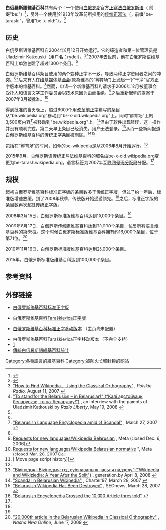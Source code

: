 {{Infobox website
| name = {{Wiki favicon}}白俄羅斯語維基百科
| screenshot = 
| logo = [[File:Wikipedia-logo-v2-be.svg|File:Wikipedia-logo-v2-be.svg]]
| caption = 
| url = [http://be.wikipedia.org/ be.wikipedia.org]
| commercial = 否
| location = 
| type = [[网络百科全书|网络百科全书]]
| language = [[白俄罗斯语|白俄罗斯语]] <br> <small>（标准<ref>Тэорыя і практыка беларускай тэрміналогіі / Арашонкава Г. У., Булыка А. М., Люшцік У. В., Падлужны А. І.; Навук. рэд. А. І. Падлужны. — Мн.: Беларуская навука, 1999. — 175 с. ISBN 985-08-0317-7.</ref><ref name="Cychun">Cychun H. Weißrussisch // Lexikon der Sprachen des europäischen Ostens / hrsg. von Miloš Okuka. Unter Mitw. von Gerald Krenn, 2002. — 1031 S. — ISBN 3-85129-510-2.</ref>{{link-be|Narkomovka|Narkomovka}}正字）</small>
| registration = 可选
| owner = [[维基媒体基金会|维基媒体基金会]]
| author = 
}}
{{Infobox website
| name = {{Wiki favicon}}白俄羅斯語維基百科（Taraškievica）
| screenshot = 
| logo = [[File:Wikipedia-logo-v2-be-tarask.svg|File:Wikipedia-logo-v2-be-tarask.svg]]
| caption = 
| url = [http://be-tarask.wikipedia.org/ be-tarask.wikipedia.org]
| commercial = 否
| location = 
| type = [[网络百科全书|网络百科全书]]
| language = [[白俄罗斯语|白俄罗斯语]] <br> <small>(传统<ref name="Cychun"/><ref name="sud">Решение Высшего Хозяйственного Суда Республики Беларусь от 22.12.98 г № 2—1/98 по иску редакции газеты «Наша Нива» (г. Минск) к ответчику — Государственному комитету Республики Беларусь по печати — о признании недействительным предупреждения от 29 мая 1998 г. № 26 {{cite web |url=http://www.medialaw.ru/publications/zip/national/by/10/minsk10_9.html |title=存档副本 |accessdate=2012-09-21  |deadurl=yes |archiveurl=https://web.archive.org/web/20120128071902/http://www.medialaw.ru/publications/zip/national/by/10/minsk10_9.html |archivedate=2012-01-28 }}</ref><ref>А. Ю. Мусорин (кандидат филологических наук). [http://www.philology.ru/linguistics3/musorin-08.htm Вариативность названий стран в современном белорусском языке] {{Wayback|url=http://www.philology.ru/linguistics3/musorin-08.htm |date=20170722160555 }} // Иностранные языки в научном и учебно-методическом аспектах. — Вып. 7. — Новосибирск, 2008. — С. 31—35</ref><ref name="barsceuskaja">Ніна Баршчэўская (доктар філялягічных навук). Беларуская эміграцыя — абаронца роднае мовы. — Варшава: Катэдра Беларускай Філялёгіі Факультэт Прыкладной Лінгвістыкі і Ўсходнеславянскіх Філялёгіяў Варшаўскі Ўніверсітэт, 2004.</ref><ref>Пётра Садоўскі (кандыдат філалагічных навук). Інавацыі 90-х гадоў у мове беларускіх недзяржаўных выданняў // Беларуская мова: шляхі развіцця, кантакты, перспектывы. Матэрыялы ІІІ Міжнароднага кангрэса беларусістаў «Беларуская культура ў дыялогу цывілізацый». Мн.: Беларускі Кнігазбор, 2001. ISBN 985-6638-33-X. С. 224</ref><ref name="pravapis">Юрась Бушлякоў, Вінцук Вячорка, Зьміцер Санько, Зьміцер Саўка. Беларускі клясычны правапіс. Збор правілаў. Сучасная нармалізацыя. Вільня—Менск, 2005. — 160 с.</ref>{{link-be|Taraškievica|Taraškievica}}正字）</small>
| registration = 可选
| owner = [[维基媒体基金会|维基媒体基金会]]
| author = 
}}

'''白俄羅斯語維基百科'''共有两个：一个使用[[白俄罗斯|白俄罗斯]]官方[[正寫法|正寫法]][[白俄罗斯语|白俄罗斯语]]（''{{link-be|Narkomovka|Narkomovka}}''  前缀"be:"）<ref>{{cite web |author= |url=http://be.wikipedia.org/wiki/ |title=The Official Belarusian Wikipedia (be:) |language=be |publisher=Be.wikipedia.org |date= |accessdate=2012-06-25 |archive-date=2008-05-17 |archive-url=https://web.archive.org/web/20080517121258/http://be.wikipedia.org/wiki/ |dead-url=no }}</ref>，另外一个使用於1933年改革前所採用的[[白俄羅斯語傳統正寫法|传统正寫法]]（''{{link-be|Taraškievica|Тарашкевіца}}''，前缀"be-tarask:"，曾用"be-x-old:"）。<ref name="tarask">{{cite web |author= |url=http://be-tarask.wikipedia.org/wiki/ |title=The Classical Belarusian Wikipedia (be-tarask:) |language=be |publisher=Be-tarask.wikipedia.org |date= |accessdate=2012-06-25 |archive-date=2015-09-19 |archive-url=https://wayback.archive-it.org/all/20150919073819/https://be-tarask.wikipedia.org/wiki/%D0%93%D0%B0%D0%BB%D0%BE%D1%9E%D0%BD%D0%B0%D1%8F_%D1%81%D1%82%D0%B0%D1%80%D0%BE%D0%BD%D0%BA%D0%B0 |dead-url=no }}</ref>

== 历史 ==
白俄罗斯语维基百科自2004年8月12日开始运行。它的缔造者和第一位管理员是Uladzimir Katkouski（用户名：rydel）。<ref>[http://www.polskieradio.pl/zagranica/by/news/artykul56839.html "How to Find Wikipedia... Using the Classical Orthography"] {{Wayback|url=http://www.polskieradio.pl/zagranica/by/news/artykul56839.html |date=20150924145842 }}, ''Polskie Radio,'' August 11, 2007 {{Be icon}}</ref><ref name=parent>[http://www.zasvobodu.net/news/L-Katko-sk-Kal-adstoivac-belaruskae-to-pa-bel/ "To stand for the Belarusian – in Belarusian!" (“Калі адстойваць беларускае, то па-беларуску!”)] {{webarchive|url=https://web.archive.org/web/20110724140528/http://www.zasvobodu.net/news/L-Katko-sk-Kal-adstoivac-belaruskae-to-pa-bel/ |date=2011-07-24 }}, an interview with the parents of Uladzimir Katkouski by ''Radio Liberty'', May 19, 2008 {{Be icon}}</ref>2007年去世前，他在白俄罗斯语维基百科上单独创建了超过1300个条目。<ref name=parent/>

白俄罗斯维基百科条目使用的两个变种正字不一致，导致两种正字使用者之间的冲突。<ref name=nn/><ref name=tut>[http://news.tut.by/it/85173.html "Belarusian Language Encyclopedia amid of Scandal"] {{Wayback|url=http://news.tut.by/it/85173.html |date=20201126052402 }}, March 27, 2007 {{ru icon}}</ref>后来有人在[[维基媒体基金会|维基媒体基金会]](原為维基的“孵育场”)上发起一个“干净”官方正字版本的维基百科。<ref name=tut/>然而，申请一个新维基百科的请求于2006年12月被董事会受托人和语言文字工作委员会以技术原因为由而拒绝。<ref>[http://meta.wikimedia.org/w/index.php?title=Requests_for_new_languages/Wikipedia_Belarusian&oldid=1181058 Requests for new languages/Wikipedia Belarusian] {{Wayback|url=http://meta.wikimedia.org/w/index.php?title=Requests_for_new_languages%2FWikipedia_Belarusian&oldid=1181058 |date=20181201140620 }}, Meta (closed Dec. 6, 2006)</ref>之后重新起草的提案于2007年3月被批准。<ref>[http://meta.wikimedia.org/w/index.php?title=Requests_for_new_languages/Wikipedia_Belarusian_normative&oldid=1390188 Requests for new languages/Wikipedia Belarusian normative] {{Wayback|url=http://meta.wikimedia.org/w/index.php?title=Requests_for_new_languages%2FWikipedia_Belarusian_normative&oldid=1390188 |date=20181130111436 }}", Meta (closed Mar. 26, 2007)]</ref>

得到批准的当天晚上，超过6000个用[[白俄罗斯语传统正写法|改革前正字]]编写的条目从"be.wikipedia.org"移动到"be-x-old.wikipedia.org"上。同时“孵育场”上的3,500页内容<ref>[{{cite web |url=https://be.wikipedia.org/wiki/%D0%90%D0%B4%D0%BC%D1%8B%D1%81%D0%BB%D0%BE%D0%B2%D0%B0%D0%B5:Contributions/Move_page_script |title=存档副本 |accessdate=2017-05-29 |deadurl=yes |archiveurl=https://web.archive.org/web/20131215171238/http://be.wikipedia.org/wiki/%D0%90%D0%B4%D0%BC%D1%8B%D1%81%D0%BB%D0%BE%D0%B2%D0%B0%D0%B5:Contributions/Move_page_script |archivedate=2013-12-15 }} Move page script history]]</ref>被移动到"be.wikipedia.org"上。<ref name=tut/>但由于软件出现错误，这一操作并没有顺利完成，第二天早上条目已经消失，用户无法登录。<ref>[http://generation.by/news2283.html "Вікіпэдыя і Вікіпедыя: год суіснаваньня пасьля падзелу" ("Wikipedia and Wikipiedia: A Year After the Split")] {{Wayback|url=http://generation.by/news2283.html |date=20210116045132 }}, generation.by April 8, 2008 {{Be icon}}</ref>从而一些新闻报道白俄罗斯维基百科的传统正字条目被删除。<ref>[http://charter97.org/bel/news/2007/03/28/skandal "Scandal in Belarusian Wikipedia"] {{webarchive|url=https://web.archive.org/web/20090603053106/http://www.charter97.org/bel/news/2007/03/28/skandal |date=2009-06-03 }}, Charter'97, March 28, 2007 {{ru icon}}</ref><ref>[http://www.seonews.ru/events/detail/42409.php "Belarusian Wikipedia Has Been Destroyed"] {{webarchive|url=https://web.archive.org/web/20101119102943/http://www.seonews.ru/events/detail/42409.php |date=2010-11-19 }}, SEOnews, March 28, 2007 {{ru icon}}</ref>

包括在“孵育场”的时间，如今的be-wikipedia是从2006年8月开始运行。<ref name=K>[http://it.tut.by/news/96923.html "Belarusian Encyclopedia Crossed the 10,000 Article threshold"] {{webarchive|url=https://web.archive.org/web/20100528031413/http://it.tut.by/news/96923.html |date=2010-05-28 }} {{ru icon}}</ref>

2015年9月，[[白俄罗斯语传统正写法|白俄罗斯语传统正写法]]维基百科的域名由be-x-old.wikipedia.org变更为be-tarask.wikipedia.org，语言标签为2007年[[互联网号码分配局|互联网号码分配局]]分配。<ref name="tarask"/>

== 规模 ==
起初白俄罗斯维基百科标准正字版的条目数多于传统正字版，但过了约一年后，标准版增速放缓。到了2008年秋季，传统版开始遥遥领先。<ref name=nn />之后，标准正字版的条目数再次超过传统正字版。

2008年3月15日，白俄罗斯标准版维基百科达到10,000个条目。<ref name=K/>

2009年6月17日，白俄罗斯传统版维基百科达到20,000个条目，位居所有语言维基百科的第65位。这个时候白俄罗斯标准版维基百科拥有约16,000个条目，位于第71位。<ref name=nn>[http://www.nn.by/index.php?c=ar&i=27119 "20,000th article in the Belarusian Wikipedia in Classical Orthography"] {{Wayback|url=http://www.nn.by/index.php?c=ar&i=27119 |date=20090619180855 }}, ''Nasha Niva Online'', June 17, 2009 {{Be icon}}</ref>

2010年11月16日，白俄罗斯标准版维基百科达到25,000个条目。

2015年，白俄罗斯标准版维基百科达到100,000个条目。

== 参考资料 ==
{{reflist|2}}

== 外部链接 ==
{{commonscat|Belarusian Wikipedia}}
* {{be icon}} [http://be.wikipedia.org/ 白俄罗斯维基百科标准正字版] {{Wayback|url=http://be.wikipedia.org/ |date=20031229211112 }}
*[http://be-tarask.wikipedia.org/ 白俄罗斯维基百科Taraškievica正字版] {{Webarchive|url=https://wayback.archive-it.org/all/20150919073819/https://be-tarask.wikipedia.org/wiki/%D0%93%D0%B0%D0%BB%D0%BE%D1%9E%D0%BD%D0%B0%D1%8F_%D1%81%D1%82%D0%B0%D1%80%D0%BE%D0%BD%D0%BA%D0%B0 |date=2015-09-19 }}
* {{be icon}} [http://be.m.wikipedia.org/ 白俄罗斯维基百科标准正字移动版本] {{Wayback|url=http://be.m.wikipedia.org/ |date=20120316213831 }}（主页尚未配置）
*[http://be-tarask.m.wikipedia.org/ 白俄罗斯维基百科Taraškievica正字移动版本] {{Webarchive|url=https://archive.is/20160429175808/http://be-tarask.m.wikipedia.org/ |date=2016-04-29 }} （不完全支持）
*[https://be.wikipedia.org/wiki/%D0%90%D0%B4%D0%BC%D1%8B%D1%81%D0%BB%D0%BE%D0%B2%D0%B0%D0%B5:Statistics标准白俄罗斯维基百科统计]{{dead link|date=2018年1月 |bot=InternetArchiveBot |fix-attempted=yes }}
*[[:be-tarask:Спэцыяльныя:Статыстыка|傳統白俄羅斯語維基百科统计]]

{{Wikipedia Editions}}

[[Category:各種語言的維基百科|Category:各種語言的維基百科]]
[[Category:被防火长城封锁的网站|Category:被防火长城封锁的网站]]